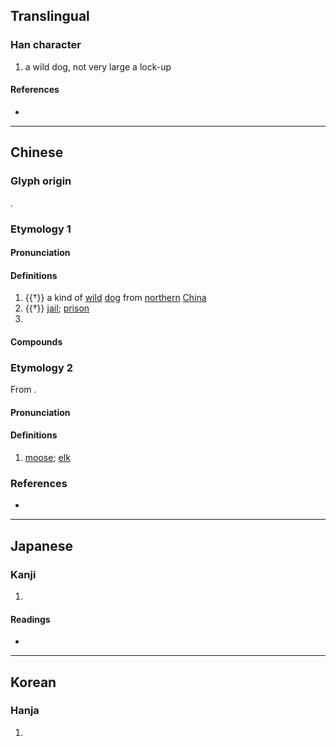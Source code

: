 {{character info/new}}
==Translingual==

===Han character===
{{Han char|rn=94|rad=犬|as=03|sn=6|four=41440|canj=KHMJ|ids=⿰犭干}}

# a wild dog, not very large a lock-up

====References====
* {{Han ref|kx=0706.160|dkj=20250|dj=1119.080|hdz=21332.040|uh=72B4|ud=29364|bh=CA43|bd=51779}}

----

==Chinese==

===Glyph origin===
{{Han etym}}
{{Han compound|犬|干|ls=psc|c1=s|c2=p|t1=dog}}.

===Etymology 1===
{{zh-forms|alt=豻,𤞿,𤟉,𤝪}}
{{rfe|zh|are "dog" and "prison" related? Jiyun suggests that the "prison" sense derives from "dog" (which guard the prison). Schuessler derives this word from 圄/圉.}}

====Pronunciation====
{{zh-pron
|m=àn,hàn,2nb=variant
|c=ngon6,hon6
|mn=ml:gān
|mn-t=ngang6
|mc=y
|oc=y
|cat=n,pn
}}

====Definitions====
{{zh-hanzi}}

# {{†}} a kind of [[wild]] [[dog]] from [[northern]] [[China]]
# {{†}} [[jail]]; [[prison]]
# {{surname|lang=zh}}

====Compounds====
{{zh-der|犴圄|狴犴|獄犴|犴戶|犴庭|犴狴|犴訟|犴獄}}

===Etymology 2===
{{zh-forms|alt=𤞶}}
From {{der|zh|mnc|ᡴᠠᠨᡩᠠᡥᠠᠨ}}.

====Pronunciation====
{{zh-pron
|m=hān,àn,1nb=Mainland,2nb=Taiwan
|c=hon4
|mn-t=gang1/hang5
|cat=n
}}

====Definitions====
{{zh-hanzi}}

# [[moose]]; [[elk]]
#: {{zh-syn|駝鹿}}

===References===
* {{R:yue:Hanzi}}

----

==Japanese==

===Kanji===
{{ja-kanji|grade=|rs=犬03}}

# {{defn|lang=ja|sort=犬03}}

====Readings====
* {{ja-readings|on=[[かん]] (kan), [[がん]] (gan)|kun=}}

----

==Korean==

===Hanja===
{{ko-hanja|hangeul=안|eumhun=|rv=an|mr=an|y=an}}

# {{defn|lang=ko|sort=犬03}}